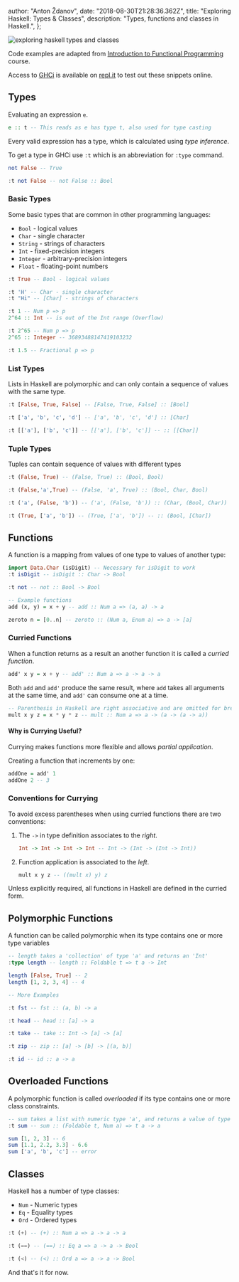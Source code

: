 
  author: "Anton Ždanov",
  date: "2018-08-30T21:28:36.362Z",
  title: "Exploring Haskell: Types & Classes",
  description: "Types, functions and classes in Haskell.",
};


<Image
  src={exploringHaskellTypesAndClasses}
  alt="exploring haskell types and classes"
/>

Code examples are adapted from [Introduction to Functional Programming](https://www.edx.org/course/introduction-functional-programming-delftx-fp101x-0) course.

Access to [GHCi](https://downloads.haskell.org/~ghc/latest/docs/html/users_guide/ghci.html) is available on [repl.it](https://repl.it/) to test out these snippets online.

## Types

Evaluating an expression `e`.

```haskell
e :: t -- This reads as e has type t, also used for type casting
```

Every valid expression has a type, which is calculated using _type inference_.

To get a type in GHCi use `:t` which is an abbreviation for `:type` command.

```haskell
not False -- True

:t not False -- not False :: Bool
```

### Basic Types

Some basic types that are common in other programming languages:

- `Bool` - logical values
- `Char` - single character
- `String` - strings of characters
- `Int` - fixed-precision integers
- `Integer` - arbitrary-precision integers
- `Float` - floating-point numbers

```haskell
:t True -- Bool - logical values

:t 'H' -- Char - single character
:t "Hi" -- [Char] - strings of characters

:t 1 -- Num p => p
2^64 :: Int -- is out of the Int range (Overflow)

:t 2^65 -- Num p => p
2^65 :: Integer -- 36893488147419103232

:t 1.5 -- Fractional p => p
```

### List Types

Lists in Haskell are polymorphic and can only contain a sequence of values with the same type.

```haskell
:t [False, True, False] -- [False, True, False] :: [Bool]

:t ['a', 'b', 'c', 'd'] -- ['a', 'b', 'c', 'd'] :: [Char]

:t [['a'], ['b', 'c']] -- [['a'], ['b', 'c']] -- :: [[Char]]
```

### Tuple Types

Tuples can contain sequence of values with different types

```haskell
:t (False, True) -- (False, True) :: (Bool, Bool)

:t (False,'a',True) -- (False, 'a', True) :: (Bool, Char, Bool)

:t ('a', (False, 'b')) -- ('a', (False, 'b')) :: (Char, (Bool, Char))

:t (True, ['a', 'b']) -- (True, ['a', 'b']) -- :: (Bool, [Char])
```

## Functions

A function is a mapping from values of one type to values of another type:

```haskell
import Data.Char (isDigit) -- Necessary for isDigit to work
:t isDigit -- isDigit :: Char -> Bool

:t not -- not :: Bool -> Bool

-- Example functions
add (x, y) = x + y -- add :: Num a => (a, a) -> a

zeroto n = [0..n] -- zeroto :: (Num a, Enum a) => a -> [a]
```

### Curried Functions

When a function returns as a result an another function it is called a _curried function_.

```haskell
add' x y = x + y -- add' :: Num a => a -> a -> a
```

Both `add` and `add'` produce the same result, where `add` takes all arguments at the same time, and `add'` can consume one at a time.

```haskell
-- Parenthesis in Haskell are right associative and are omitted for brevity.
mult x y z = x * y * z -- mult :: Num a => a -> (a -> (a -> a))
```

#### Why is Currying Useful?

Currying makes functions more flexible and allows _partial application_.

Creating a function that increments by one:

```haskell
addOne = add' 1
addOne 2 -- 3
```

### Conventions for Currying

To avoid excess parentheses when using curried functions there are two conventions:

1. The `->` in type definition associates to the _right_.

   ```haskell
   Int -> Int -> Int -> Int -- Int -> (Int -> (Int -> Int))
   ```

2. Function application is associated to the _left_.

   ```haskell
   mult x y z -- ((mult x) y) z
   ```

Unless explicitly required, all functions in Haskell are defined in the curried form.

## Polymorphic Functions

A function can be called polymorphic when its type contains one or more type variables

```haskell
-- length takes a 'collection' of type 'a' and returns an 'Int'
:type length -- length :: Foldable t => t a -> Int

length [False, True] -- 2
length [1, 2, 3, 4] -- 4

-- More Examples

:t fst -- fst :: (a, b) -> a

:t head -- head :: [a] -> a

:t take -- take :: Int -> [a] -> [a]

:t zip -- zip :: [a] -> [b] -> [(a, b)]

:t id -- id :: a -> a
```

## Overloaded Functions

A polymorphic function is called _overloaded_ if its type contains one or more class constraints.

```haskell
-- sum takes a list with numeric type 'a', and returns a value of type 'a'.
:t sum -- sum :: (Foldable t, Num a) => t a -> a

sum [1, 2, 3] -- 6
sum [1.1, 2.2, 3.3] - 6.6
sum ['a', 'b', 'c'] -- error
```

## Classes

Haskell has a number of type classes:

- `Num` - Numeric types
- `Eq` - Equality types
- `Ord` - Ordered types

```haskell
:t (+) -- (+) :: Num a => a -> a -> a

:t (==) -- (==) :: Eq a => a -> a -> Bool

:t (<) -- (<) :: Ord a => a -> a -> Bool
```

And that's it for now.
